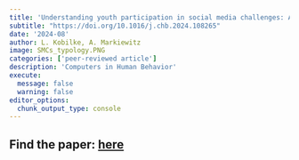 ```yaml
---
title: 'Understanding youth participation in social media challenges: A scoping review of definitions, typologies, and theoretical perspectives'
subtitle: "https://doi.org/10.1016/j.chb.2024.108265"
date: '2024-08'
author: L. Kobilke, A. Markiewitz
image: SMCs_typology.PNG
categories: ['peer-reviewed article']
description: 'Computers in Human Behavior'
execute: 
  message: false
  warning: false
editor_options: 
  chunk_output_type: console
---
```


## Find the paper: [here](https://www.sciencedirect.com/science/article/pii/S074756322400133X) ##

